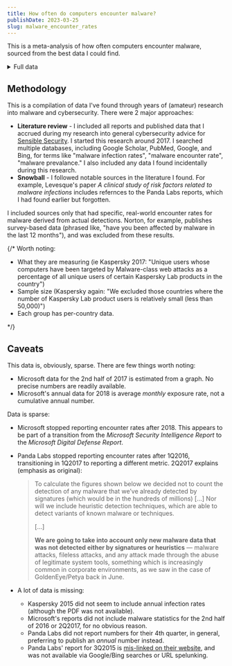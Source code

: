 ```yaml
---
title: How often do computers encounter malware?
publishDate: 2023-03-25
slug: malware_encounter_rates
---
```



This is a meta-analysis of how often computers encounter malware, sourced from the best data I could find.

<MalwareChart />

<details>
    <summary>Full data</summary>
    <table>
        <thead>
            <tr>
                <th>Organization</th>
                <th>Start Date</th>
                <th>End Date</th>
                <th>Encounter Rate</th>
                <th>Notes</th>
            </tr>
        </thead>
        <tbody>
            {data.map((d) => {
                return (
                    <tr>
                        <td>{d.group}</td>
                        <td>{shortDate(d.startDate)}</td>
                        <td>{shortDate(d.endDate)}</td>
                        <td class="rate"><strong title={d.encounterRate.toString()}>{(d.encounterRate * 100).toFixed(2)}%</strong></td>
                        <td>{d.notes ?? ""}</td>
                    </tr>
                );
            })}
        </tbody>
    </table>
</details>

## Methodology

This is a compilation of data I've found through years of (amateur) research into malware and cybersecurity. There were 2 major approaches:

* **Literature review** - I included all reports and published data that I accrued during my research into general cybersecurity advice for [Sensible Security](https://security.stolovitz.com/). I started this research around 2017. I searched multiple databases, including Google Scholar, PubMed, Google, and Bing, for terms like "malware infection rates", "malware encounter rate", "malware prevalance." I also included any data I found incidentally during this research.
* **Snowball** - I followed notable sources in the literature I found. For example, Levesque's paper *A clinical study of risk factors related to malware infections* includes refernces to the Panda Labs reports, which I had found earlier but forgotten.

I included sources only that had specific, real-world encounter rates for malware derived from actual detections. Norton, for example, publishes survey-based data (phrased like, "have you been affected by malware in the last 12 months"), and was excluded from these results.

{/*
Worth noting:

* What they are measuring (ie Kaspersky 2017: "Unique users whose computers have been targeted by Malware-class web attacks as a percentage of all unique users of certain Kaspersky Lab products in the country")
* Sample size (Kaspersky again: "We excluded those countries where the number of Kaspersky Lab product users is relatively small (less than 50,000)")
* Each group has per-country data.

*/}

## Caveats

This data is, obviously, sparse. There are few things worth noting:

* Microsoft data for the 2nd half of 2017 is estimated from a graph. No precise numbers are readily available.
* Microsoft's annual data for 2018 is average *monthly* exposure rate, not a cumulative annual number.

Data is sparse:

* Microsoft stopped reporting encounter rates after 2018. This appears to be part of a transition from the *Microsoft Security Intelligence Report* to the *Microsoft Digital Defense Report*.

* Panda Labs stopped reporting encounter rates after 1Q2016, transitioning in 1Q2017 to reporting a different metric. 2Q2017 explains (emphasis as original):

    > To calculate the figures shown below we decided not to count the detection of any malware that we’ve already detected by signatures (which would be in the hundreds of millions) [...] Nor will we include heuristic detection techniques, which are able to detect variants of known malware or techniques.
    >
    > [...]
    >
    > **We are going to take into account only new malware data that was not detected either by signatures or heuristics** — malware attacks, fileless attacks, and any attack made through the abuse of legitimate system tools, something which is increasingly common in corporate environments, as we saw in the case of GoldenEye/Petya back in June.

* A lot of data is missing:

    * Kaspersky 2015 did not seem to include annual infection rates (although the PDF was not available).
    * Microsoft's reports did not include malware statistics for the 2nd half of 2016 or 2Q2017, for no obvious reason.
    * Panda Labs did not report numbers for their 4th quarter, in general, preferring to publish an *annual* number instead.
    * Panda Labs' report for 3Q2015 is [mis-linked on their website](https://www.pandasecurity.com/en/mediacenter/pandalabs/pandalabs-compilation/), and was not available via Google/Bing searches or URL spelunking.